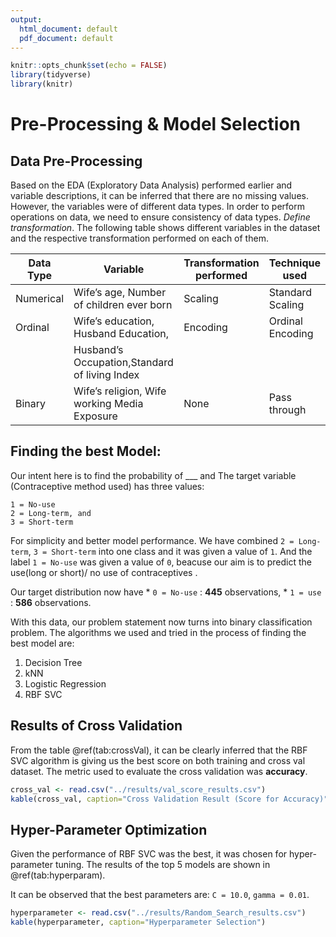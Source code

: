```yaml
---
output:
  html_document: default
  pdf_document: default
---
```


```r
knitr::opts_chunk$set(echo = FALSE)
library(tidyverse)
library(knitr)
```

# Pre-Processing & Model Selection

## Data Pre-Processing

Based on the EDA (Exploratory Data Analysis) performed earlier and variable descriptions, it can be inferred that there are no missing values. However, the variables were of different data types. In order to perform operations on data, we need to ensure consistency of data types. *Define transformation*. The following table shows different variables in the dataset and the respective transformation performed on each of them.

| Data Type | Variable                                     | Transformation performed | Technique used       |
|-----------|-----------------------------------------------|----------------|------------------|
| Numerical | Wife's age, Number of children ever born      | Scaling        | Standard Scaling |
| Ordinal   | Wife's education, Husband Education,          | Encoding       | Ordinal Encoding |
|           | Husband's Occupation,Standard of living Index |                |                  |
| Binary    | Wife's religion, Wife working Media Exposure  | None           | Pass through     |

## Finding the best Model:
Our intent here is to find the probability of ___ and 
The target variable (Contraceptive method used) has three values:
```
1 = No-use
2 = Long-term, and
3 = Short-term
```

For simplicity and better model performance. We have combined `2 = Long-term`, `3 = Short-term` into one class and it was given a value of `1`. And the label `1 = No-use` was given a value of `0`, beacuse our aim is to predict the use(long or short)/ no use of contraceptives .

Our target distribution now have 
* `0 = No-use` : **445** observations, 
* `1 = use` : **586** observations.

With this data, our problem statement now turns into binary classification problem. The algorithms we used and tried in the process of finding the best model are:

1.  Decision Tree
2.  kNN
3.  Logistic Regression
4.  RBF SVC

## Results of Cross Validation

From the table \@ref(tab:crossVal), it can be clearly inferred that the RBF SVC algorithm is giving us the best score on both training and cross val dataset. The metric used to evaluate the cross validation was **accuracy**.

```r
cross_val <- read.csv("../results/val_score_results.csv") 
kable(cross_val, caption="Cross Validation Result (Score for Accuracy)")
```

## Hyper-Parameter Optimization

Given the performance of RBF SVC was the best, it was chosen for hyper-parameter tuning. The results of the top 5 models are shown in \@ref(tab:hyperparam). 

It can be observed that the best parameters are: `C = 10.0`, `gamma = 0.01`.

```r
hyperparameter <- read.csv("../results/Random_Search_results.csv") 
kable(hyperparameter, caption="Hyperparameter Selection")
```
